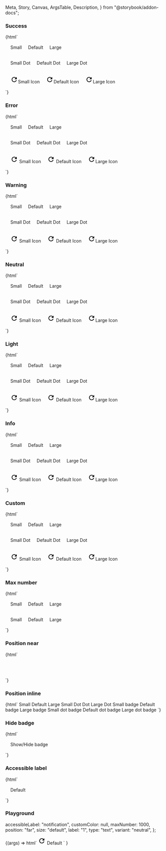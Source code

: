   Meta,
  Story,
  Canvas,
  ArgsTable,
  Description,
} from "@storybook/addon-docs";

<Meta title="Web Components/Badge" component="ic-badge" />

<Description markdown={readme} />

### Success

<Canvas>
  <Story name="Success" parameters={{ loki: { skip: true } }}>
    {html`<div style="padding:16px;">
        <ic-button variant="secondary" style="margin-right:16px"
          ><ic-badge
            label="1"
            slot="badge"
            variant="success"
            size="small"
          ></ic-badge
          >Small</ic-button
        >
        <ic-button variant="secondary" style="margin-right:16px"
          ><ic-badge label="1" slot="badge" variant="success"></ic-badge
          >Default</ic-button
        >
        <ic-button variant="secondary"
          ><ic-badge
            label="1"
            slot="badge"
            variant="success"
            size="large"
          ></ic-badge
          >Large</ic-button
        >
      </div>
      <div style="padding:16px">
        <ic-button variant="secondary" style="margin-right:16px"
          ><ic-badge
            type="dot"
            slot="badge"
            variant="success"
            size="small"
          ></ic-badge
          >Small Dot</ic-button
        >
        <ic-button variant="secondary" style="margin-right:16px"
          ><ic-badge type="dot" slot="badge" variant="success"></ic-badge
          >Default Dot</ic-button
        >
        <ic-button variant="secondary"
          ><ic-badge
            type="dot"
            slot="badge"
            variant="success"
            size="large"
          ></ic-badge
          >Large Dot</ic-button
        >
      </div>
      <div style="padding:16px">
        <ic-button variant="secondary" style="margin-right:16px"
          ><ic-badge type="icon" slot="badge" variant="success" size="small">
            <svg
              slot="badge-icon"
              xmlns="http://www.w3.org/2000/svg"
              height="24px"
              viewBox="0 0 24 24"
              width="24px"
              aria-label="retry"
            >
              <path d="M0 0h24v24H0V0z" fill="none" />
              <path
                d="M17.65 6.35C16.2 4.9 14.21 4 12 4c-4.42 0-7.99 3.58-7.99 8s3.57 8 7.99 8c3.73 0 6.84-2.55 7.73-6h-2.08c-.82 2.33-3.04 4-5.65 4-3.31 0-6-2.69-6-6s2.69-6 6-6c1.66 0 3.14.69 4.22 1.78L13 11h7V4l-2.35 2.35z"
              /></svg></ic-badge
          >Small Icon</ic-button
        >
        <ic-button variant="secondary" style="margin-right:16px"
          ><ic-badge type="icon" slot="badge" variant="success">
            <svg
              slot="badge-icon"
              xmlns="http://www.w3.org/2000/svg"
              height="24px"
              viewBox="0 0 24 24"
              width="24px"
              aria-label="retry"
            >
              <path d="M0 0h24v24H0V0z" fill="none" />
              <path
                d="M17.65 6.35C16.2 4.9 14.21 4 12 4c-4.42 0-7.99 3.58-7.99 8s3.57 8 7.99 8c3.73 0 6.84-2.55 7.73-6h-2.08c-.82 2.33-3.04 4-5.65 4-3.31 0-6-2.69-6-6s2.69-6 6-6c1.66 0 3.14.69 4.22 1.78L13 11h7V4l-2.35 2.35z"
              /></svg></ic-badge
          >Default Icon</ic-button
        >
        <ic-button variant="secondary"
          ><ic-badge type="icon" slot="badge" variant="success" size="large">
            <svg
              slot="badge-icon"
              xmlns="http://www.w3.org/2000/svg"
              height="24px"
              viewBox="0 0 24 24"
              width="24px"
              aria-label="retry"
            >
              <path d="M0 0h24v24H0V0z" fill="none" />
              <path
                d="M17.65 6.35C16.2 4.9 14.21 4 12 4c-4.42 0-7.99 3.58-7.99 8s3.57 8 7.99 8c3.73 0 6.84-2.55 7.73-6h-2.08c-.82 2.33-3.04 4-5.65 4-3.31 0-6-2.69-6-6s2.69-6 6-6c1.66 0 3.14.69 4.22 1.78L13 11h7V4l-2.35 2.35z"
              /></svg></ic-badge
          >Large Icon</ic-button
        >
      </div>`}
  </Story>
</Canvas>

### Error

<Canvas>
  <Story name="Error" parameters={{ loki: { skip: true } }}>
    {html`<div style="padding:16px;">
        <ic-button variant="secondary" style="margin-right:16px"
          ><ic-badge
            label="1"
            slot="badge"
            variant="error"
            size="small"
          ></ic-badge
          >Small</ic-button
        >
        <ic-button variant="secondary" style="margin-right:16px"
          ><ic-badge label="1" slot="badge" variant="error"></ic-badge
          >Default</ic-button
        >
        <ic-button variant="secondary"
          ><ic-badge
            label="1"
            slot="badge"
            variant="error"
            size="large"
          ></ic-badge
          >Large</ic-button
        >
      </div>
      <div style="padding:16px">
        <ic-button variant="secondary" style="margin-right:16px"
          ><ic-badge
            type="dot"
            slot="badge"
            variant="error"
            size="small"
          ></ic-badge
          >Small Dot</ic-button
        >
        <ic-button variant="secondary" style="margin-right:16px"
          ><ic-badge type="dot" slot="badge" variant="error"></ic-badge>Default
          Dot</ic-button
        >
        <ic-button variant="secondary"
          ><ic-badge
            type="dot"
            slot="badge"
            variant="error"
            size="large"
          ></ic-badge
          >Large Dot</ic-button
        >
      </div>
      <div style="padding:16px">
        <ic-button variant="secondary" style="margin-right:16px"
          ><ic-badge type="icon" slot="badge" variant="error" size="small">
            <svg
              slot="badge-icon"
              xmlns="http://www.w3.org/2000/svg"
              height="24px"
              viewBox="0 0 24 24"
              width="24px"
              aria-label="retry"
            >
              <path d="M0 0h24v24H0V0z" fill="none" />
              <path
                d="M17.65 6.35C16.2 4.9 14.21 4 12 4c-4.42 0-7.99 3.58-7.99 8s3.57 8 7.99 8c3.73 0 6.84-2.55 7.73-6h-2.08c-.82 2.33-3.04 4-5.65 4-3.31 0-6-2.69-6-6s2.69-6 6-6c1.66 0 3.14.69 4.22 1.78L13 11h7V4l-2.35 2.35z"
              />
            </svg> </ic-badge
          >Small Icon</ic-button
        >
        <ic-button variant="secondary" style="margin-right:16px"
          ><ic-badge type="icon" slot="badge" variant="error">
            <svg
              slot="badge-icon"
              xmlns="http://www.w3.org/2000/svg"
              height="24px"
              viewBox="0 0 24 24"
              width="24px"
              aria-label="retry"
            >
              <path d="M0 0h24v24H0V0z" fill="none" />
              <path
                d="M17.65 6.35C16.2 4.9 14.21 4 12 4c-4.42 0-7.99 3.58-7.99 8s3.57 8 7.99 8c3.73 0 6.84-2.55 7.73-6h-2.08c-.82 2.33-3.04 4-5.65 4-3.31 0-6-2.69-6-6s2.69-6 6-6c1.66 0 3.14.69 4.22 1.78L13 11h7V4l-2.35 2.35z"
              />
            </svg> </ic-badge
          >Default Icon</ic-button
        >
        <ic-button variant="secondary"
          ><ic-badge type="icon" slot="badge" variant="error" size="large">
            <svg
              slot="badge-icon"
              xmlns="http://www.w3.org/2000/svg"
              height="24px"
              viewBox="0 0 24 24"
              width="24px"
              aria-label="retry"
            >
              <path d="M0 0h24v24H0V0z" fill="none" />
              <path
                d="M17.65 6.35C16.2 4.9 14.21 4 12 4c-4.42 0-7.99 3.58-7.99 8s3.57 8 7.99 8c3.73 0 6.84-2.55 7.73-6h-2.08c-.82 2.33-3.04 4-5.65 4-3.31 0-6-2.69-6-6s2.69-6 6-6c1.66 0 3.14.69 4.22 1.78L13 11h7V4l-2.35 2.35z"
              /></svg></ic-badge
          >Large Icon</ic-button
        >
      </div>`}
  </Story>
</Canvas>

### Warning

<Canvas>
  <Story name="Warning" parameters={{ loki: { skip: true } }}>
    {html`<div style="padding:16px;">
        <ic-button variant="secondary" style="margin-right:16px"
          ><ic-badge
            label="1"
            slot="badge"
            variant="warning"
            size="small"
          ></ic-badge
          >Small</ic-button
        >
        <ic-button variant="secondary" style="margin-right:16px"
          ><ic-badge label="1" slot="badge" variant="warning"></ic-badge
          >Default</ic-button
        >
        <ic-button variant="secondary"
          ><ic-badge
            label="1"
            slot="badge"
            variant="warning"
            size="large"
          ></ic-badge
          >Large</ic-button
        >
      </div>
      <div style="padding:16px">
        <ic-button variant="secondary" style="margin-right:16px"
          ><ic-badge
            type="dot"
            slot="badge"
            variant="warning"
            size="small"
          ></ic-badge
          >Small Dot</ic-button
        >
        <ic-button variant="secondary" style="margin-right:16px"
          ><ic-badge type="dot" slot="badge" variant="warning"></ic-badge
          >Default Dot</ic-button
        >
        <ic-button variant="secondary"
          ><ic-badge
            type="dot"
            slot="badge"
            variant="warning"
            size="large"
          ></ic-badge
          >Large Dot</ic-button
        >
      </div>
      <div style="padding:16px">
        <ic-button variant="secondary" style="margin-right:16px"
          ><ic-badge type="icon" slot="badge" variant="warning" size="small">
            <svg
              slot="badge-icon"
              xmlns="http://www.w3.org/2000/svg"
              height="24px"
              viewBox="0 0 24 24"
              width="24px"
              aria-label="retry"
            >
              <path d="M0 0h24v24H0V0z" fill="none" />
              <path
                d="M17.65 6.35C16.2 4.9 14.21 4 12 4c-4.42 0-7.99 3.58-7.99 8s3.57 8 7.99 8c3.73 0 6.84-2.55 7.73-6h-2.08c-.82 2.33-3.04 4-5.65 4-3.31 0-6-2.69-6-6s2.69-6 6-6c1.66 0 3.14.69 4.22 1.78L13 11h7V4l-2.35 2.35z"
              />
            </svg> </ic-badge
          >Small Icon</ic-button
        >
        <ic-button variant="secondary" style="margin-right:16px"
          ><ic-badge type="icon" slot="badge" variant="warning">
            <svg
              slot="badge-icon"
              xmlns="http://www.w3.org/2000/svg"
              height="24px"
              viewBox="0 0 24 24"
              width="24px"
              aria-label="retry"
            >
              <path d="M0 0h24v24H0V0z" fill="none" />
              <path
                d="M17.65 6.35C16.2 4.9 14.21 4 12 4c-4.42 0-7.99 3.58-7.99 8s3.57 8 7.99 8c3.73 0 6.84-2.55 7.73-6h-2.08c-.82 2.33-3.04 4-5.65 4-3.31 0-6-2.69-6-6s2.69-6 6-6c1.66 0 3.14.69 4.22 1.78L13 11h7V4l-2.35 2.35z"
              />
            </svg> </ic-badge
          >Default Icon</ic-button
        >
        <ic-button variant="secondary"
          ><ic-badge type="icon" slot="badge" variant="warning" size="large">
            <svg
              slot="badge-icon"
              xmlns="http://www.w3.org/2000/svg"
              height="24px"
              viewBox="0 0 24 24"
              width="24px"
              aria-label="retry"
            >
              <path d="M0 0h24v24H0V0z" fill="none" />
              <path
                d="M17.65 6.35C16.2 4.9 14.21 4 12 4c-4.42 0-7.99 3.58-7.99 8s3.57 8 7.99 8c3.73 0 6.84-2.55 7.73-6h-2.08c-.82 2.33-3.04 4-5.65 4-3.31 0-6-2.69-6-6s2.69-6 6-6c1.66 0 3.14.69 4.22 1.78L13 11h7V4l-2.35 2.35z"
              /></svg></ic-badge
          >Large Icon</ic-button
        >
      </div>`}
  </Story>
</Canvas>

### Neutral

<Canvas>
  <Story name="Neutral" parameters={{ loki: { skip: true } }}>
    {html`<div style="padding:16px;">
        <ic-button variant="secondary" style="margin-right:16px"
          ><ic-badge
            label="1"
            slot="badge"
            variant="neutral"
            size="small"
          ></ic-badge
          >Small</ic-button
        >
        <ic-button variant="secondary" style="margin-right:16px"
          ><ic-badge label="1" slot="badge" variant="neutral"></ic-badge
          >Default</ic-button
        >
        <ic-button variant="secondary"
          ><ic-badge
            label="1"
            slot="badge"
            variant="neutral"
            size="large"
          ></ic-badge
          >Large</ic-button
        >
      </div>
      <div style="padding:16px">
        <ic-button variant="secondary" style="margin-right:16px"
          ><ic-badge
            type="dot"
            slot="badge"
            variant="neutral"
            size="small"
          ></ic-badge
          >Small Dot</ic-button
        >
        <ic-button variant="secondary" style="margin-right:16px"
          ><ic-badge type="dot" slot="badge" variant="neutral"></ic-badge
          >Default Dot</ic-button
        >
        <ic-button variant="secondary"
          ><ic-badge
            type="dot"
            slot="badge"
            variant="neutral"
            size="large"
          ></ic-badge
          >Large Dot</ic-button
        >
      </div>
      <div style="padding:16px">
        <ic-button variant="secondary" style="margin-right:16px"
          ><ic-badge type="icon" slot="badge" variant="neutral" size="small">
            <svg
              slot="badge-icon"
              xmlns="http://www.w3.org/2000/svg"
              height="24px"
              viewBox="0 0 24 24"
              width="24px"
              aria-label="retry"
            >
              <path d="M0 0h24v24H0V0z" fill="none" />
              <path
                d="M17.65 6.35C16.2 4.9 14.21 4 12 4c-4.42 0-7.99 3.58-7.99 8s3.57 8 7.99 8c3.73 0 6.84-2.55 7.73-6h-2.08c-.82 2.33-3.04 4-5.65 4-3.31 0-6-2.69-6-6s2.69-6 6-6c1.66 0 3.14.69 4.22 1.78L13 11h7V4l-2.35 2.35z"
              />
            </svg> </ic-badge
          >Small Icon</ic-button
        >
        <ic-button variant="secondary" style="margin-right:16px"
          ><ic-badge type="icon" slot="badge" variant="neutral">
            <svg
              slot="badge-icon"
              xmlns="http://www.w3.org/2000/svg"
              height="24px"
              viewBox="0 0 24 24"
              width="24px"
              aria-label="retry"
            >
              <path d="M0 0h24v24H0V0z" fill="none" />
              <path
                d="M17.65 6.35C16.2 4.9 14.21 4 12 4c-4.42 0-7.99 3.58-7.99 8s3.57 8 7.99 8c3.73 0 6.84-2.55 7.73-6h-2.08c-.82 2.33-3.04 4-5.65 4-3.31 0-6-2.69-6-6s2.69-6 6-6c1.66 0 3.14.69 4.22 1.78L13 11h7V4l-2.35 2.35z"
              />
            </svg> </ic-badge
          >Default Icon</ic-button
        >
        <ic-button variant="secondary"
          ><ic-badge type="icon" slot="badge" variant="neutral" size="large">
            <svg
              slot="badge-icon"
              xmlns="http://www.w3.org/2000/svg"
              height="24px"
              viewBox="0 0 24 24"
              width="24px"
              aria-label="retry"
            >
              <path d="M0 0h24v24H0V0z" fill="none" />
              <path
                d="M17.65 6.35C16.2 4.9 14.21 4 12 4c-4.42 0-7.99 3.58-7.99 8s3.57 8 7.99 8c3.73 0 6.84-2.55 7.73-6h-2.08c-.82 2.33-3.04 4-5.65 4-3.31 0-6-2.69-6-6s2.69-6 6-6c1.66 0 3.14.69 4.22 1.78L13 11h7V4l-2.35 2.35z"
              /></svg></ic-badge
          >Large Icon</ic-button
        >
      </div>`}
  </Story>
</Canvas>

### Light

<Canvas>
  <Story name="Light" parameters={{ loki: { skip: true } }}>
    {html`<div style="padding:16px;">
        <ic-button variant="secondary" style="margin-right:16px"
          ><ic-badge
            label="1"
            slot="badge"
            variant="light"
            size="small"
          ></ic-badge
          >Small</ic-button
        >
        <ic-button variant="secondary" style="margin-right:16px"
          ><ic-badge label="1" slot="badge" variant="light"></ic-badge
          >Default</ic-button
        >
        <ic-button variant="secondary"
          ><ic-badge
            label="1"
            slot="badge"
            variant="light"
            size="large"
          ></ic-badge
          >Large</ic-button
        >
      </div>
      <div style="padding:16px">
        <ic-button variant="secondary" style="margin-right:16px"
          ><ic-badge
            type="dot"
            slot="badge"
            variant="light"
            size="small"
          ></ic-badge
          >Small Dot</ic-button
        >
        <ic-button variant="secondary" style="margin-right:16px"
          ><ic-badge type="dot" slot="badge" variant="light"></ic-badge>Default
          Dot</ic-button
        >
        <ic-button variant="secondary"
          ><ic-badge
            type="dot"
            slot="badge"
            variant="light"
            size="large"
          ></ic-badge
          >Large Dot</ic-button
        >
      </div>
      <div style="padding:16px">
        <ic-button variant="secondary" style="margin-right:16px"
          ><ic-badge type="icon" slot="badge" variant="light" size="small">
            <svg
              slot="badge-icon"
              xmlns="http://www.w3.org/2000/svg"
              height="24px"
              viewBox="0 0 24 24"
              width="24px"
              aria-label="retry"
            >
              <path d="M0 0h24v24H0V0z" fill="none" />
              <path
                d="M17.65 6.35C16.2 4.9 14.21 4 12 4c-4.42 0-7.99 3.58-7.99 8s3.57 8 7.99 8c3.73 0 6.84-2.55 7.73-6h-2.08c-.82 2.33-3.04 4-5.65 4-3.31 0-6-2.69-6-6s2.69-6 6-6c1.66 0 3.14.69 4.22 1.78L13 11h7V4l-2.35 2.35z"
              />
            </svg> </ic-badge
          >Small Icon</ic-button
        >
        <ic-button variant="secondary" style="margin-right:16px"
          ><ic-badge type="icon" slot="badge" variant="light">
            <svg
              slot="badge-icon"
              xmlns="http://www.w3.org/2000/svg"
              height="24px"
              viewBox="0 0 24 24"
              width="24px"
              aria-label="retry"
            >
              <path d="M0 0h24v24H0V0z" fill="none" />
              <path
                d="M17.65 6.35C16.2 4.9 14.21 4 12 4c-4.42 0-7.99 3.58-7.99 8s3.57 8 7.99 8c3.73 0 6.84-2.55 7.73-6h-2.08c-.82 2.33-3.04 4-5.65 4-3.31 0-6-2.69-6-6s2.69-6 6-6c1.66 0 3.14.69 4.22 1.78L13 11h7V4l-2.35 2.35z"
              />
            </svg> </ic-badge
          >Default Icon</ic-button
        >
        <ic-button variant="secondary"
          ><ic-badge type="icon" slot="badge" variant="light" size="large">
            <svg
              slot="badge-icon"
              xmlns="http://www.w3.org/2000/svg"
              height="24px"
              viewBox="0 0 24 24"
              width="24px"
              aria-label="retry"
            >
              <path d="M0 0h24v24H0V0z" fill="none" />
              <path
                d="M17.65 6.35C16.2 4.9 14.21 4 12 4c-4.42 0-7.99 3.58-7.99 8s3.57 8 7.99 8c3.73 0 6.84-2.55 7.73-6h-2.08c-.82 2.33-3.04 4-5.65 4-3.31 0-6-2.69-6-6s2.69-6 6-6c1.66 0 3.14.69 4.22 1.78L13 11h7V4l-2.35 2.35z"
              /></svg></ic-badge
          >Large Icon</ic-button
        >
      </div>`}
  </Story>
</Canvas>

### Info

<Canvas>
  <Story name="Info" parameters={{ loki: { skip: true } }}>
    {html`<div style="padding:16px;">
        <ic-button variant="secondary" style="margin-right:16px"
          ><ic-badge
            label="1"
            slot="badge"
            variant="info"
            size="small"
          ></ic-badge
          >Small</ic-button
        >
        <ic-button variant="secondary" style="margin-right:16px"
          ><ic-badge label="1" slot="badge" variant="info"></ic-badge
          >Default</ic-button
        >
        <ic-button variant="secondary"
          ><ic-badge
            label="1"
            slot="badge"
            variant="info"
            size="large"
          ></ic-badge
          >Large</ic-button
        >
      </div>
      <div style="padding:16px">
        <ic-button variant="secondary" style="margin-right:16px"
          ><ic-badge
            type="dot"
            slot="badge"
            variant="info"
            size="small"
          ></ic-badge
          >Small Dot</ic-button
        >
        <ic-button variant="secondary" style="margin-right:16px"
          ><ic-badge type="dot" slot="badge" variant="info"></ic-badge>Default
          Dot</ic-button
        >
        <ic-button variant="secondary"
          ><ic-badge
            type="dot"
            slot="badge"
            variant="info"
            size="large"
          ></ic-badge
          >Large Dot</ic-button
        >
      </div>
      <div style="padding:16px">
        <ic-button variant="secondary" style="margin-right:16px"
          ><ic-badge type="icon" slot="badge" variant="info" size="small">
            <svg
              slot="badge-icon"
              xmlns="http://www.w3.org/2000/svg"
              height="24px"
              viewBox="0 0 24 24"
              width="24px"
              aria-label="retry"
            >
              <path d="M0 0h24v24H0V0z" fill="none" />
              <path
                d="M17.65 6.35C16.2 4.9 14.21 4 12 4c-4.42 0-7.99 3.58-7.99 8s3.57 8 7.99 8c3.73 0 6.84-2.55 7.73-6h-2.08c-.82 2.33-3.04 4-5.65 4-3.31 0-6-2.69-6-6s2.69-6 6-6c1.66 0 3.14.69 4.22 1.78L13 11h7V4l-2.35 2.35z"
              />
            </svg> </ic-badge
          >Small Icon</ic-button
        >
        <ic-button variant="secondary" style="margin-right:16px"
          ><ic-badge type="icon" slot="badge" variant="info">
            <svg
              slot="badge-icon"
              xmlns="http://www.w3.org/2000/svg"
              height="24px"
              viewBox="0 0 24 24"
              width="24px"
              aria-label="retry"
            >
              <path d="M0 0h24v24H0V0z" fill="none" />
              <path
                d="M17.65 6.35C16.2 4.9 14.21 4 12 4c-4.42 0-7.99 3.58-7.99 8s3.57 8 7.99 8c3.73 0 6.84-2.55 7.73-6h-2.08c-.82 2.33-3.04 4-5.65 4-3.31 0-6-2.69-6-6s2.69-6 6-6c1.66 0 3.14.69 4.22 1.78L13 11h7V4l-2.35 2.35z"
              />
            </svg> </ic-badge
          >Default Icon</ic-button
        >
        <ic-button variant="secondary"
          ><ic-badge type="icon" slot="badge" variant="info" size="large">
            <svg
              slot="badge-icon"
              xmlns="http://www.w3.org/2000/svg"
              height="24px"
              viewBox="0 0 24 24"
              width="24px"
              aria-label="retry"
            >
              <path d="M0 0h24v24H0V0z" fill="none" />
              <path
                d="M17.65 6.35C16.2 4.9 14.21 4 12 4c-4.42 0-7.99 3.58-7.99 8s3.57 8 7.99 8c3.73 0 6.84-2.55 7.73-6h-2.08c-.82 2.33-3.04 4-5.65 4-3.31 0-6-2.69-6-6s2.69-6 6-6c1.66 0 3.14.69 4.22 1.78L13 11h7V4l-2.35 2.35z"
              /></svg></ic-badge
          >Large Icon</ic-button
        >
      </div>`}
  </Story>
</Canvas>

### Custom

<Canvas>
  <Story name="Custom" parameters={{ loki: { skip: true } }}>
    {html`<div style="padding:16px;">
        <ic-button variant="secondary" style="margin-right:16px"
          ><ic-badge
            label="1"
            slot="badge"
            variant="custom"
            custom-color="#F8C8DC"
            size="small"
          ></ic-badge
          >Small</ic-button
        >
        <ic-button variant="secondary" style="margin-right:16px"
          ><ic-badge
            label="1"
            slot="badge"
            variant="custom"
            custom-color="#F8C8DC"
          ></ic-badge
          >Default</ic-button
        >
        <ic-button variant="secondary"
          ><ic-badge
            label="1"
            slot="badge"
            variant="custom"
            custom-color="#F8C8DC"
            size="large"
          ></ic-badge
          >Large</ic-button
        >
      </div>
      <div style="padding:16px">
        <ic-button variant="secondary" style="margin-right:16px"
          ><ic-badge
            type="dot"
            slot="badge"
            variant="custom"
            custom-color="#F8C8DC"
            size="small"
          ></ic-badge
          >Small Dot</ic-button
        >
        <ic-button variant="secondary" style="margin-right:16px"
          ><ic-badge
            type="dot"
            slot="badge"
            variant="custom"
            custom-color="#F8C8DC"
          ></ic-badge
          >Default Dot</ic-button
        >
        <ic-button variant="secondary"
          ><ic-badge
            type="dot"
            slot="badge"
            variant="custom"
            custom-color="#F8C8DC"
            size="large"
          ></ic-badge
          >Large Dot</ic-button
        >
      </div>
      <div style="padding:16px">
        <ic-button variant="secondary" style="margin-right:16px"
          ><ic-badge
            type="icon"
            slot="badge"
            variant="custom"
            custom-color="#F8C8DC"
            size="small"
          >
            <svg
              slot="badge-icon"
              xmlns="http://www.w3.org/2000/svg"
              height="24px"
              viewBox="0 0 24 24"
              width="24px"
              aria-label="retry"
            >
              <path d="M0 0h24v24H0V0z" fill="none" />
              <path
                d="M17.65 6.35C16.2 4.9 14.21 4 12 4c-4.42 0-7.99 3.58-7.99 8s3.57 8 7.99 8c3.73 0 6.84-2.55 7.73-6h-2.08c-.82 2.33-3.04 4-5.65 4-3.31 0-6-2.69-6-6s2.69-6 6-6c1.66 0 3.14.69 4.22 1.78L13 11h7V4l-2.35 2.35z"
              />
            </svg> </ic-badge
          >Small Icon</ic-button
        >
        <ic-button variant="secondary" style="margin-right:16px"
          ><ic-badge
            type="icon"
            slot="badge"
            variant="custom"
            custom-color="#F8C8DC"
          >
            <svg
              slot="badge-icon"
              xmlns="http://www.w3.org/2000/svg"
              height="24px"
              viewBox="0 0 24 24"
              width="24px"
              aria-label="retry"
            >
              <path d="M0 0h24v24H0V0z" fill="none" />
              <path
                d="M17.65 6.35C16.2 4.9 14.21 4 12 4c-4.42 0-7.99 3.58-7.99 8s3.57 8 7.99 8c3.73 0 6.84-2.55 7.73-6h-2.08c-.82 2.33-3.04 4-5.65 4-3.31 0-6-2.69-6-6s2.69-6 6-6c1.66 0 3.14.69 4.22 1.78L13 11h7V4l-2.35 2.35z"
              />
            </svg> </ic-badge
          >Default Icon</ic-button
        >
        <ic-button variant="secondary"
          ><ic-badge
            type="icon"
            slot="badge"
            variant="custom"
            custom-color="#F8C8DC"
            size="large"
          >
            <svg
              slot="badge-icon"
              xmlns="http://www.w3.org/2000/svg"
              height="24px"
              viewBox="0 0 24 24"
              width="24px"
              aria-label="retry"
            >
              <path d="M0 0h24v24H0V0z" fill="none" />
              <path
                d="M17.65 6.35C16.2 4.9 14.21 4 12 4c-4.42 0-7.99 3.58-7.99 8s3.57 8 7.99 8c3.73 0 6.84-2.55 7.73-6h-2.08c-.82 2.33-3.04 4-5.65 4-3.31 0-6-2.69-6-6s2.69-6 6-6c1.66 0 3.14.69 4.22 1.78L13 11h7V4l-2.35 2.35z"
              /></svg></ic-badge
          >Large Icon</ic-button
        >
      </div>`}
  </Story>
</Canvas>

### Max number

<Canvas>
  <Story name="Max number" parameters={{ loki: { skip: true } }}>
    {html`<div style="padding:16px;">
        <ic-button variant="secondary" style="margin-right:16px"
          ><ic-badge
            label="1000"
            slot="badge"
            size="small"
            max-number="9"
          ></ic-badge
          >Small</ic-button
        >
        <ic-button variant="secondary" style="margin-right:16px"
          ><ic-badge label="1000" max-number="9" slot="badge"></ic-badge
          >Default</ic-button
        >
        <ic-button variant="secondary"
          ><ic-badge
            label="1000"
            slot="badge"
            size="large"
            max-number="9"
          ></ic-badge
          >Large</ic-button
        >
      </div>
      <div style="padding:16px;">
        <ic-button variant="secondary" style="margin-right:16px"
          ><ic-badge
            label="1000"
            slot="badge"
            size="small"
            max-number="99"
          ></ic-badge
          >Small</ic-button
        >
        <ic-button variant="secondary" style="margin-right:16px"
          ><ic-badge label="1000" max-number="99" slot="badge"></ic-badge
          >Default</ic-button
        >
        <ic-button variant="secondary"
          ><ic-badge
            label="1000"
            slot="badge"
            size="large"
            max-number="99"
          ></ic-badge
          >Large</ic-button
        >
      </div>`}
  </Story>
</Canvas>

### Position near

<Canvas>
  <Story name="Position near" parameters={{ loki: { skip: true } }}>
    {html`<div style="padding:16px;">
        <ic-chip label="Small" style="margin-right:16px;"
          ><ic-badge
            label="1"
            slot="badge"
            position="near"
            size="small"
          ></ic-badge
        ></ic-chip>
        <ic-chip label="Default" style="margin-right:16px;"
          ><ic-badge label="1" slot="badge" position="near"></ic-badge
        ></ic-chip>
        <ic-chip label="Large"
          ><ic-badge
            label="1"
            slot="badge"
            position="near"
            size="large"
          ></ic-badge
        ></ic-chip>
      </div>
      <div style="padding:16px;">
        <ic-chip label="Small Dot" style="margin-right:16px;"
          ><ic-badge
            type="dot"
            slot="badge"
            position="near"
            size="small"
          ></ic-badge
        ></ic-chip>
        <ic-chip label="Default Dot" style="margin-right:16px;"
          ><ic-badge type="dot" slot="badge" position="near"></ic-badge
        ></ic-chip>
        <ic-chip label="Large Dot"
          ><ic-badge
            type="dot"
            slot="badge"
            position="near"
            size="large"
          ></ic-badge
        ></ic-chip>
      </div>`}
  </Story>
</Canvas>

### Position inline

<Canvas>
  <Story name="Position inline" parameters={{ loki: { skip: true } }}>
    {html`<ic-tab-context>
      <ic-tab-group label="Example tab group">
        <ic-tab
          >Small<ic-badge
            label="1"
            slot="badge"
            position="inline"
            size="small"
            accessible-label="1 notification found"
          ></ic-badge
        ></ic-tab>
        <ic-tab
          >Default<ic-badge
            label="1"
            slot="badge"
            position="inline"
            accessible-label="1 notification found"
          ></ic-badge
        ></ic-tab>
        <ic-tab
          >Large<ic-badge
            label="1"
            slot="badge"
            position="inline"
            size="large"
            accessible-label="1 notification found"
          ></ic-badge
        ></ic-tab>
        <ic-tab
          >Small Dot<ic-badge
            type="dot"
            slot="badge"
            position="inline"
            size="small"
          ></ic-badge
        ></ic-tab>
        <ic-tab
          >Dot<ic-badge type="dot" slot="badge" position="inline"></ic-badge
        ></ic-tab>
        <ic-tab
          >Large Dot<ic-badge
            type="dot"
            slot="badge"
            position="inline"
            size="large"
          ></ic-badge
        ></ic-tab>
      </ic-tab-group>
      <ic-tab-panel>Small badge</ic-tab-panel>
      <ic-tab-panel>Default badge</ic-tab-panel>
      <ic-tab-panel>Large badge</ic-tab-panel>
      <ic-tab-panel>Small dot badge</ic-tab-panel>
      <ic-tab-panel>Default dot badge</ic-tab-panel>
      <ic-tab-panel>Large dot badge</ic-tab-panel>
    </ic-tab-context>`}
  </Story>
</Canvas>

### Hide badge

<Canvas>
  <Story name="Hide badge" parameters={{ loki: { skip: true } }}>
    {html`<script>
        function showHideBadge() {
          badge = document.querySelector("ic-badge");
          if (badge.classList.contains("show")) {
            badge.visible = false;
          } else {
            badge.visible = true;
          }
        }
      </script>
      <div style="padding:16px;">
        <ic-button variant="secondary" onclick="showHideBadge()"
          ><ic-badge label="1" slot="badge"></ic-badge>Show/Hide
          badge</ic-button
        >
      </div> `}
  </Story>
</Canvas>

### Accessible label

<Canvas>
  <Story name="Accessible label" parameters={{ loki: { skip: true } }}>
    {html`<div style="padding:16px;">
      <ic-button variant="secondary" style="margin-right:16px"
        ><ic-badge
          label="1"
          slot="badge"
          size="large"
          accessible-label="1 notification found"
        ></ic-badge
        >Default</ic-button
      >
      <ic-chip label="Default dot" dismissible="true"
        ><ic-badge
          type="dot"
          slot="badge"
          position="near"
          accessible-label="Notifications found"
        ></ic-badge
      ></ic-chip>
    </div> `}
  </Story>
</Canvas>

### Playground

  accessibleLabel: "notification",
  customColor: null,
  maxNumber: 1000,
  position: "far",
  size: "default",
  label: "1",
  type: "text",
  variant: "neutral",
};

<Canvas>
  <Story
    args={defaultArgs}
    parameters={{ loki: { skip: true } }}
    argTypes={{
      customColor: {
        control: { type: "text" },
      },
      position: {
        options: ["far", "near", "inline"],
        control: {
          type: "radio",
        },
      },
      size: {
        options: ["small", "default", "large"],
        control: {
          type: "radio",
        },
      },
      type: {
        options: ["text", "dot", "icon"],
        control: {
          type: "radio",
        },
      },
      variant: {
        options: [
          "neutral",
          "success",
          "warning",
          "error",
          "info",
          "light",
          "custom",
        ],
        control: {
          type: "select",
        },
      },
    }}
    name="Playground"
  >
    {(args) =>
      html`<ic-button variant="secondary">
        <ic-badge
          slot="badge"
          accessible-label=${args.accessibleLabel}
          custom-color=${args.customColor}
          max-number=${args.maxNumber}
          position=${args.position}
          size=${args.size}
          label=${args.label}
          type=${args.type}
          variant=${args.variant}
        >
          <svg
            slot="badge-icon"
            xmlns="http://www.w3.org/2000/svg"
            height="24px"
            viewBox="0 0 24 24"
            width="24px"
            aria-label="retry"
          >
            <path d="M0 0h24v24H0V0z" fill="none" />
            <path
              d="M17.65 6.35C16.2 4.9 14.21 4 12 4c-4.42 0-7.99 3.58-7.99 8s3.57 8 7.99 8c3.73 0 6.84-2.55 7.73-6h-2.08c-.82 2.33-3.04 4-5.65 4-3.31 0-6-2.69-6-6s2.69-6 6-6c1.66 0 3.14.69 4.22 1.78L13 11h7V4l-2.35 2.35z"
            />
          </svg>
        </ic-badge>
        Default
      </ic-button>`
    }
  </Story>
</Canvas>
